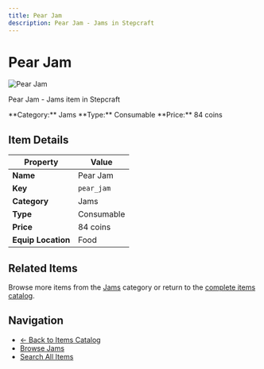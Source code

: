 ```yaml
---
title: Pear Jam
description: Pear Jam - Jams in Stepcraft
---
```


# Pear Jam

<div className="flex items-start gap-6 mb-8">
  <div className="flex-shrink-0">
    <img src="/assets/resources/foraging/pear_jam.png" alt="Pear Jam" className="w-24 h-24 border rounded-lg" />
  </div>
  <div className="flex-1">
    <div className="space-y-2">
      <p className="text-lg text-muted-foreground">Pear Jam - Jams item in Stepcraft</p>
      <div className="flex flex-wrap gap-4 text-sm">
        <span className="px-2 py-1 bg-blue-100 dark:bg-blue-900 rounded-md">
          **Category:** Jams
        </span>
        <span className="px-2 py-1 bg-green-100 dark:bg-green-900 rounded-md">
          **Type:** Consumable
        </span>
        <span className="px-2 py-1 bg-yellow-100 dark:bg-yellow-900 rounded-md">
          **Price:** 84 coins
        </span>
      </div>
    </div>
  </div>
</div>

## Item Details

| Property | Value |
|----------|-------|
| **Name** | Pear Jam |
| **Key** | `pear_jam` |
| **Category** | Jams |
| **Type** | Consumable |
| **Price** | 84 coins |
| **Equip Location** | Food |





## Related Items

Browse more items from the [Jams](/docs/items#jams) category or return to the [complete items catalog](/docs/items).

## Navigation

- [← Back to Items Catalog](/docs/items)
- [Browse Jams](/docs/items#jams)
- [Search All Items](/search)

